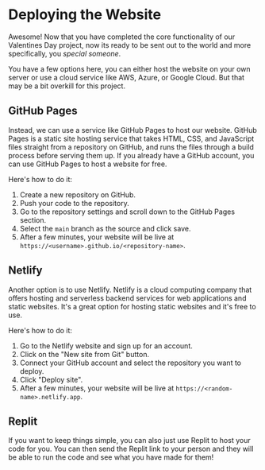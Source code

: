 # Deploying the Website

Awesome! Now that you have completed the core functionality of our Valentines Day project, now its ready to be sent out to the world and more specifically, you _special someone_. 

You have a few options here, you can either host the website on your own server or use a cloud service like AWS, Azure, or Google Cloud. But that may be a bit overkill for this project. 

## GitHub Pages

Instead, we can use a service like GitHub Pages to host our website. GitHub Pages is a static site hosting service that takes HTML, CSS, and JavaScript files straight from a repository on GitHub, and runs the files through a build process before serving them up. If you already have a GitHub account, you can use GitHub Pages to host a website for free. 

Here's how to do it:

1. Create a new repository on GitHub.
2. Push your code to the repository.
3. Go to the repository settings and scroll down to the GitHub Pages section.
4. Select the `main` branch as the source and click save.
5. After a few minutes, your website will be live at `https://<username>.github.io/<repository-name>`.

## Netlify  

Another option is to use Netlify. Netlify is a cloud computing company that offers hosting and serverless backend services for web applications and static websites. It's a great option for hosting static websites and it's free to use.

Here's how to do it:

1. Go to the Netlify website and sign up for an account.
2. Click on the "New site from Git" button.
3. Connect your GitHub account and select the repository you want to deploy.
4. Click "Deploy site".
5. After a few minutes, your website will be live at `https://<random-name>.netlify.app`.


## Replit

If you want to keep things simple, you can also just use Replit to host your code for you. You can then send the Replit link to your person and they will be able to run the code and see what you have made for them! 
